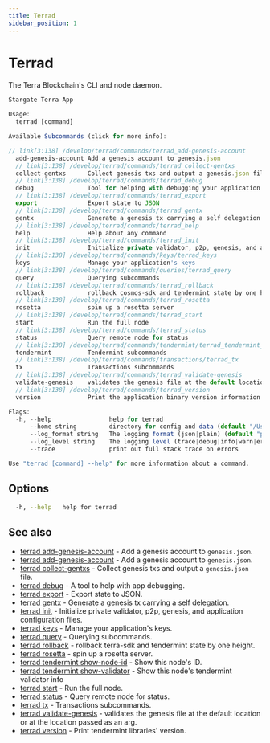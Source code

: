 ```yaml
---
title: Terrad
sidebar_position: 1
---
```


# Terrad

The Terra Blockchain's CLI and node daemon. 

```js Terrad
Stargate Terra App

Usage:
  terrad [command]

Available Subcommands (click for more info):

// link[3:138] /develop/terrad/commands/terrad_add-genesis-account
  add-genesis-account Add a genesis account to genesis.json
  // link[3:138] /develop/terrad/commands/terrad_collect-gentxs
  collect-gentxs      Collect genesis txs and output a genesis.json file
  // link[3:138] /develop/terrad/commands/terrad_debug
  debug               Tool for helping with debugging your application
  // link[3:138] /develop/terrad/commands/terrad_export
  export              Export state to JSON
  // link[3:138] /develop/terrad/commands/terrad_gentx
  gentx               Generate a genesis tx carrying a self delegation
  // link[3:138] /develop/terrad/commands/terrad_help
  help                Help about any command
  // link[3:138] /develop/terrad/commands/terrad_init
  init                Initialize private validator, p2p, genesis, and application configuration files
  // link[3:138] /develop/terrad/commands/keys/terrad_keys
  keys                Manage your application's keys
  // link[3:138] /develop/terrad/commands/queries/terrad_query
  query               Querying subcommands
  // link[3:138] /develop/terrad/commands/terrad_rollback
  rollback            rollback cosmos-sdk and tendermint state by one height
  // link[3:138] /develop/terrad/commands/terrad_rosetta
  rosetta             spin up a rosetta server
  // link[3:138] /develop/terrad/commands/terrad_start
  start               Run the full node
  // link[3:138] /develop/terrad/commands/terrad_status
  status              Query remote node for status
  // link[3:138] /develop/terrad/commands/tendermint/terrad_tendermint_version
  tendermint          Tendermint subcommands
  // link[3:138] /develop/terrad/commands/transactions/terrad_tx
  tx                  Transactions subcommands
  // link[3:138] /develop/terrad/commands/terrad_validate-genesis
  validate-genesis    validates the genesis file at the default location or at the location passed as an arg
  // link[3:138] /develop/terrad/commands/terrad_version
  version             Print the application binary version information

Flags:
  -h, --help                help for terrad
      --home string         directory for config and data (default "/Users/evan/.terra")
      --log_format string   The logging format (json|plain) (default "plain")
      --log_level string    The logging level (trace|debug|info|warn|error|fatal|panic) (default "info")
      --trace               print out full stack trace on errors

Use "terrad [command] --help" for more information about a command.
```

## Options

```sh Terrad
  -h, --help   help for terrad
```

## See also

* [terrad add-genesis-account](./terrad_add-genesis-account.mdx)	 - Add a genesis account to `genesis.json`.
* [terrad add-genesis-account](./terrad_add-genesis-account.mdx)	 - Add a genesis account to `genesis.json`.
* [terrad collect-gentxs](./terrad_collect-gentxs.mdx)	 - Collect genesis txs and output a `genesis.json` file.
* [terrad debug](./debug/terrad_debug.mdx)	 - A tool to help with app debugging.
* [terrad export](./terrad_export.mdx)	 - Export state to JSON.
* [terrad gentx](./terrad_gentx.mdx)	 - Generate a genesis tx carrying a self delegation.
* [terrad init](./terrad_init.mdx)	 - Initialize private validator, p2p, genesis, and application configuration files.
* [terrad keys](./keys/terrad_keys.mdx)	 - Manage your application's keys. 
* [terrad query](./queries/terrad_query.mdx)	 - Querying subcommands.
* [terrad rollback](./terrad_rollback.mdx)	 - rollback terra-sdk and tendermint state by one height.
* [terrad rosetta](./terrad_rosetta.mdx)	 - spin up a rosetta server.
* [terrad tendermint show-node-id](./terrad_tendermint_show-node-id.mdx)	 - Show this node's ID.
* [terrad tendermint show-validator](./terrad_tendermint_show-validator.mdx)	 - Show this node's tendermint validator info
* [terrad start](./terrad_start.mdx)	 - Run the full node.
* [terrad status](./terrad_status.mdx)	 - Query remote node for status.
* [terrad tx](./transactions/terrad_tx.mdx)	 - Transactions subcommands.
* [terrad validate-genesis](./terrad_validate-genesis.mdx)	 - validates the genesis file at the default location or at the location passed as an arg.
* [terrad version](./terrad_version.mdx)	 - Print tendermint libraries' version.


